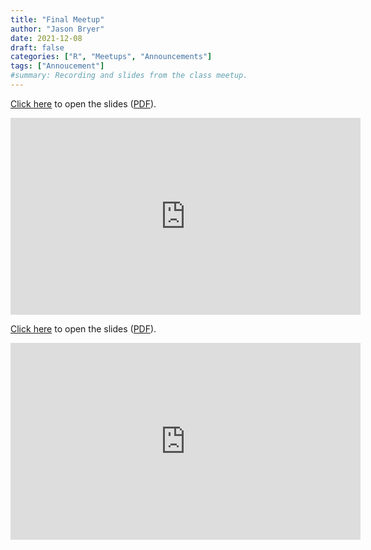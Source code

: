 ```yaml
---
title: "Final Meetup"
author: "Jason Bryer"
date: 2021-12-08
draft: false
categories: ["R", "Meetups", "Announcements"]
tags: ["Annoucement"]
#summary: Recording and slides from the class meetup.
---
```


[Click here](/slides/11-Final_Meetup.html) to open the slides ([PDF](https://github.com/jbryer/DATA606Fall2021/blob/master/Slides/11-Final_Meetup.pdf)).


<iframe width="560" height="315" src="https://www.youtube.com/embed/S953crc8vLs" title="YouTube video player" frameborder="0" allow="accelerometer; autoplay; clipboard-write; encrypted-media; gyroscope; picture-in-picture" allowfullscreen></iframe>

<!--more-->

[Click here](/slides/11-Final_Meetup.html) to open the slides ([PDF](https://github.com/jbryer/DATA606Fall2021/blob/master/Slides/11-Final_Meetup.pdf)).

<iframe width="560" height="315" src="https://www.youtube.com/embed/S953crc8vLs" title="YouTube video player" frameborder="0" allow="accelerometer; autoplay; clipboard-write; encrypted-media; gyroscope; picture-in-picture" allowfullscreen></iframe>

